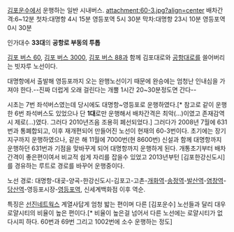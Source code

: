 [[김포운수]]에서 운행하는 일반 시내버스.
attachment:60-3.jpg?align=center
배차간격:6~12분
첫차:대명항 4시 15분 영등포역 5시 30분
막차:대명항 23시 10분 영등포역 0시 30분

인가대수 '''33대'''의 '''공항로 부동의 투톱'''

[[김포 버스 60]], [[김포 버스 3000]], [[김포 버스 88]]과 함께 김포대로와 [[공항대로]]를 쓸어버리는 빗자루 노선이다.

대명항에서 출발해 영등포까지 오는 완행노선이기 때문에 완승에는 엄청난 인내심을 가져야 한다.--진짜 더럽게 오래 걸린다는 개뿔 1시간 20~30분정도면 간다--

시초는 7번 좌석버스였는데 당시에도 대명항~영등포로 운행하였다.[* 참고로 같이 운행한 6번 좌석버스도 있었으나 단 '''1대'''로만 운행해서 배차간격은 최악(...)이였고 존재감역시 제로(...)였다. 그러다 2010년즈음 조용히 폐선되었다.] 그러다가 2008년 7월에 631번과 통폐합되고, 이후 재개편되어 만들어진 노선이 현재의 60-3번이다. 초기에는 장기지구까지 운행하였으나, 같은 해 11월에 7000번(현 8600번) 신설과 함께 대명항까지 운행하던 631번과 기점을 맞바꾸게 되어 대명항까지 운행하게 된다. 개통초기부터 배차간격이 좋은편이여서 비교적 쉽게 자리를 잡을수 있었고 2013년부턴 [김포한강신도시]를 경유하는 루트로 경로를 바꾸어 운행중이다.

노선 경로: 대명항-대곶-양곡-한강신도시-김포고-고촌-[[개화역]]-[[송정역(도시철도)|송정역]]-[[발산역]]-[[염창역]]-[[당산역]]-영등포시장-[[영등포역]], 신세계백화점 이후 역순.

특징은 [[선진네트웍스]] 계열사답게 엄청 밟는 편이며 다른 [김포운수] 노선들과 달리 대우 로얄시티의 비율이 높은 편이다.[* 비율이 높은걸 넘어서 다른 노선에는 로얄시티가 없다시피 하다. 60번과 69번 그리고 1002번에 소수 운행하는 정도]
